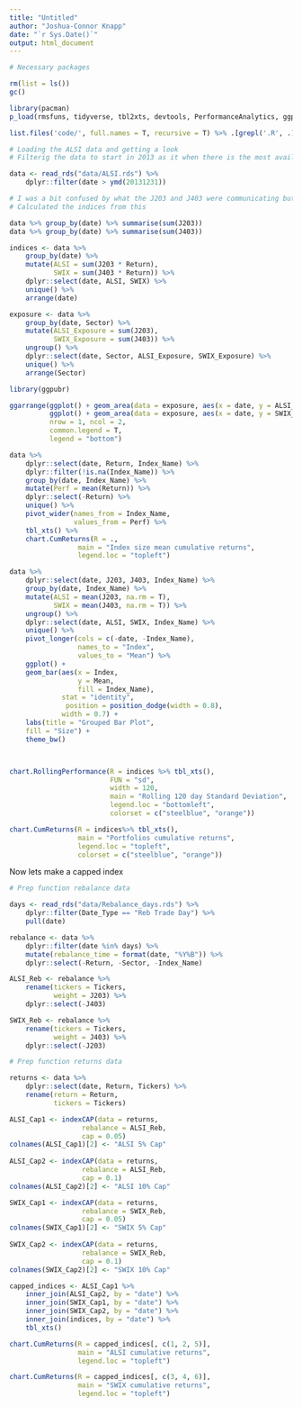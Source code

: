 ```yaml
---
title: "Untitled"
author: "Joshua-Connor Knapp"
date: "`r Sys.Date()`"
output: html_document
---
```


```r
# Necessary packages

rm(list = ls()) 
gc()

library(pacman)
p_load(rmsfuns, tidyverse, tbl2xts, devtools, PerformanceAnalytics, ggplot2, TTR, RcppRoll, xts)

list.files('code/', full.names = T, recursive = T) %>% .[grepl('.R', .)] %>% as.list() %>% walk(~source(.))
```

```r
# Loading the ALSI data and getting a look
# Filterig the data to start in 2013 as it when there is the most available data in small caps

data <- read_rds("data/ALSI.rds") %>% 
    dplyr::filter(date > ymd(20131231))

# I was a bit confused by what the J203 and J403 were communicating but summing them together revealed they are the weights for each ticker as they sum to one for each day
# Calculated the indices from this

data %>% group_by(date) %>% summarise(sum(J203))
data %>% group_by(date) %>% summarise(sum(J403))

indices <- data %>% 
    group_by(date) %>% 
    mutate(ALSI = sum(J203 * Return),
           SWIX = sum(J403 * Return)) %>% 
    dplyr::select(date, ALSI, SWIX) %>% 
    unique() %>% 
    arrange(date)

exposure <- data %>% 
    group_by(date, Sector) %>% 
    mutate(ALSI_Exposure = sum(J203),
           SWIX_Exposure = sum(J403)) %>% 
    ungroup() %>% 
    dplyr::select(date, Sector, ALSI_Exposure, SWIX_Exposure) %>% 
    unique() %>% 
    arrange(Sector)
```


```r

library(ggpubr)

ggarrange(ggplot() + geom_area(data = exposure, aes(x = date, y = ALSI_Exposure, fill = Sector), alpha = 0.7) + theme_bw(), 
          ggplot() + geom_area(data = exposure, aes(x = date, y = SWIX_Exposure, fill = Sector), alpha = 0.7) + theme_bw(),
          nrow = 1, ncol = 2,
          common.legend = T,
          legend = "bottom")

data %>% 
    dplyr::select(date, Return, Index_Name) %>% 
    dplyr::filter(!is.na(Index_Name)) %>%
    group_by(date, Index_Name) %>% 
    mutate(Perf = mean(Return)) %>% 
    dplyr::select(-Return) %>% 
    unique() %>% 
    pivot_wider(names_from = Index_Name,
                values_from = Perf) %>% 
    tbl_xts() %>% 
    chart.CumReturns(R = .,
                 main = "Index size mean cumulative returns", 
                 legend.loc = "topleft")

data %>% 
    dplyr::select(date, J203, J403, Index_Name) %>% 
    group_by(date, Index_Name) %>% 
    mutate(ALSI = mean(J203, na.rm = T),
           SWIX = mean(J403, na.rm = T)) %>% 
    ungroup() %>% 
    dplyr::select(date, ALSI, SWIX, Index_Name) %>% 
    unique() %>% 
    pivot_longer(cols = c(-date, -Index_Name),
                 names_to = "Index",
                 values_to = "Mean") %>% 
    ggplot() +
    geom_bar(aes(x = Index,
                 y = Mean, 
                 fill = Index_Name),
             stat = "identity",
              position = position_dodge(width = 0.8), 
             width = 0.7) +
    labs(title = "Grouped Bar Plot",
    fill = "Size") +
    theme_bw()



chart.RollingPerformance(R = indices %>% tbl_xts(),
                         FUN = "sd",
                         width = 120, 
                         main = "Rolling 120 day Standard Deviation", 
                         legend.loc = "bottomleft",
                         colorset = c("steelblue", "orange"))

chart.CumReturns(R = indices%>% tbl_xts(),
                 main = "Portfolios cumulative returns", 
                 legend.loc = "topleft",
                 colorset = c("steelblue", "orange"))

```
Now lets make a capped index

```r
# Prep function rebalance data

days <- read_rds("data/Rebalance_days.rds") %>% 
    dplyr::filter(Date_Type == "Reb Trade Day") %>% 
    pull(date)

rebalance <- data %>% 
    dplyr::filter(date %in% days) %>%
    mutate(rebalance_time = format(date, "%Y%B")) %>% 
    dplyr::select(-Return, -Sector, -Index_Name) 

ALSI_Reb <- rebalance %>%  
    rename(tickers = Tickers,
           weight = J203) %>% 
    dplyr::select(-J403)

SWIX_Reb <- rebalance %>%  
    rename(tickers = Tickers,
           weight = J403) %>% 
    dplyr::select(-J203)

# Prep function returns data

returns <- data %>% 
    dplyr::select(date, Return, Tickers) %>% 
    rename(return = Return,
           tickers = Tickers)
```


```r
ALSI_Cap1 <- indexCAP(data = returns,
                  rebalance = ALSI_Reb,
                  cap = 0.05)
colnames(ALSI_Cap1)[2] <- "ALSI 5% Cap"
                  
ALSI_Cap2 <- indexCAP(data = returns,
                  rebalance = ALSI_Reb,
                  cap = 0.1)
colnames(ALSI_Cap2)[2] <- "ALSI 10% Cap"

SWIX_Cap1 <- indexCAP(data = returns,
                  rebalance = SWIX_Reb,
                  cap = 0.05)
colnames(SWIX_Cap1)[2] <- "SWIX 5% Cap"
                  
SWIX_Cap2 <- indexCAP(data = returns,
                  rebalance = SWIX_Reb,
                  cap = 0.1)
colnames(SWIX_Cap2)[2] <- "SWIX 10% Cap"

capped_indices <- ALSI_Cap1 %>% 
    inner_join(ALSI_Cap2, by = "date") %>% 
    inner_join(SWIX_Cap1, by = "date") %>% 
    inner_join(SWIX_Cap2, by = "date") %>% 
    inner_join(indices, by = "date") %>% 
    tbl_xts()

chart.CumReturns(R = capped_indices[, c(1, 2, 5)],
                 main = "ALSI cumulative returns", 
                 legend.loc = "topleft")

chart.CumReturns(R = capped_indices[, c(3, 4, 6)],
                 main = "SWIX cumulative returns", 
                 legend.loc = "topleft")
```

